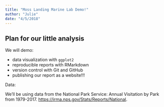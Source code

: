 ```yaml
---
title: "Moss Landing Marine Lab Demo!"
author: "Julie"
date: "4/5/2018"
---
```


## Plan for our little analysis

We will demo: 

- data visualization with `ggplot2`
- reproducible reports with RMarkdown
- version control with Git and GitHub
- publishing our report as a website!!!

Data:

We'll be using data from the National Park Service: Annual Visitation by Park from 1979-2017. <https://irma.nps.gov/Stats/Reports/National>.

